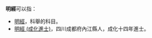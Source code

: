'''明經'''可以指：
* [[明經|明經]]，科舉的科目。
* [[明經_(成化進士)|明經 (成化進士)]]，四川成都府內江縣人，成化十四年進士。

{{hndis}}
{{disambig}}
